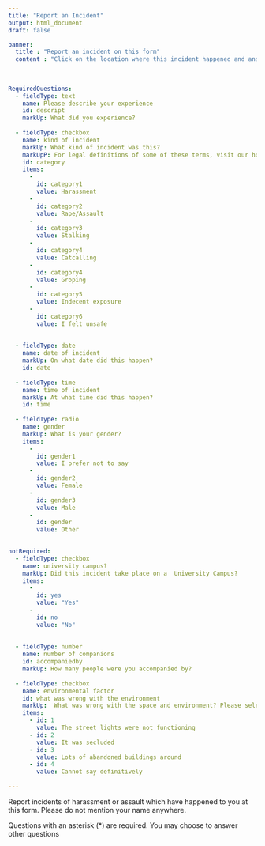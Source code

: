 ```yaml
--- 
title: "Report an Incident"
output: html_document
draft: false 

banner:
  title : "Report an incident on this form"
  content : "Click on the location where this incident happened and answer these questions"
    
    
    
RequiredQuestions: 
  - fieldType: text
    name: Please describe your experience
    id: descript
    markUp: What did you experience?
    
  - fieldType: checkbox
    name: kind of incident
    markUp: What kind of incident was this?
    markUpP: For legal definitions of some of these terms, visit our home page. 
    id: category 
    items:
      - 
        id: category1
        value: Harassment
      - 
        id: category2
        value: Rape/Assault
      - 
        id: category3 
        value: Stalking
      - 
        id: category4 
        value: Catcalling
      - 
        id: category4
        value: Groping
      -
        id: category5
        value: Indecent exposure
      -
        id: category6
        value: I felt unsafe
        
  
  - fieldType: date
    name: date of incident
    markUp: On what date did this happen?
    id: date
  
  - fieldType: time
    name: time of incident
    markUp: At what time did this happen?
    id: time
  
  - fieldType: radio
    name: gender
    markUp: What is your gender?
    items: 
      -
        id: gender1
        value: I prefer not to say
      -
        id: gender2
        value: Female
      -
        id: gender3
        value: Male
      -
        id: gender
        value: Other

  
notRequired:
  - fieldType: checkbox
    name: university campus?
    markUp: Did this incident take place on a  University Campus?
    items: 
      - 
        id: yes
        value: "Yes"
      - 
        id: no
        value: "No"
 
  
  - fieldType: number
    name: number of companions
    id: accompaniedby
    markUp: How many people were you accompanied by?
  
  - fieldType: checkbox
    name: environmental factor
    id: what was wrong with the environment
    markUp:  What was wrong with the space and environment? Please select all the options you think are relevant
    items: 
      - id: 1
        value: The street lights were not functioning
      - id: 2
        value: It was secluded
      - id: 3
        value: Lots of abandoned buildings around
      - id: 4
        value: Cannot say definitively
  
---
```



 
Report incidents of harassment or assault which have happened to you at this form. Please do not mention your name anywhere.

Questions with an asterisk (*) are required. You may choose to answer other questions
